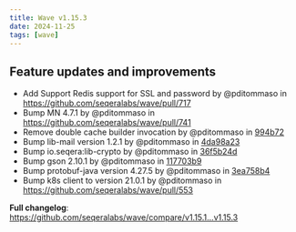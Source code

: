 ```yaml
---
title: Wave v1.15.3
date: 2024-11-25
tags: [wave]
---
```


## Feature updates and improvements

* Add Support Redis support for SSL and password by @pditommaso in https://github.com/seqeralabs/wave/pull/717
* Bump MN 4.7.1 by @pditommaso in https://github.com/seqeralabs/wave/pull/741
* Remove double cache builder invocation by @pditommaso in [994b72](https://github.com/seqeralabs/wave/commit/994b722c6825f59788ff85f311a99863447888e6)
* Bump lib-mail version 1.2.1 by @pditommaso in [4da98a23](https://github.com/seqeralabs/wave/commit/4da98a2301e7bd96fe28f5721ef74d4dae8cfa05)
* Bump io.seqera:lib-crypto by @pditommaso in [36f5b24d](https://github.com/seqeralabs/wave/commit/36f5b24d428fa070e6782d4f50aee909e26ddfb1)
* Bump gson 2.10.1 by @pditommaso in [117703b9](https://github.com/seqeralabs/wave/commit/117703b95c7c835ed2021ef8ae77aa2a5e1450c1)
* Bump protobuf-java version 4.27.5 by @pditommaso in [3ea758b4](https://github.com/seqeralabs/wave/commit/3ea758b418f2d0bd864bb679343975afb1e34246)
* Bump k8s client to version 21.0.1 by @pditommaso in https://github.com/seqeralabs/wave/pull/553

**Full changelog**: https://github.com/seqeralabs/wave/compare/v1.15.1...v1.15.3
